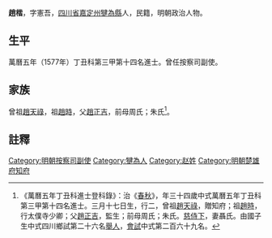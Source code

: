 {{明清人物信息框
| 姓名 = 趙楷
| 原名 =
| 圖片名稱= 
| 圖片大小 =
| 圖片說明 = 
| 最高職務 =
| 國家 = 大明 
| 爵位 =
| 籍貫 = [[四川|四川]][[嘉定州_(明朝)|嘉定州]][[犍為縣|犍為縣]]
| 族裔 = 
| 字號 = 字憲吾
| 諡號 =
| 出生日期 = 三月十七日
| 出生地點 =
| 逝世日期 = 卒年不詳
| 逝世地點 =
| 墓葬 =
| 配偶 = 聶氏
| 親屬 = 
| 出身 =
* 萬曆五年丁丑科同進士出身
| 經歷 =
| 著作 =  
}}
'''趙楷'''{{BD|1544年||？年||}}，字憲吾，[[四川省|四川省]][[嘉定州_(明朝)|嘉定州]][[犍為縣|犍為縣]]人，民籍，明朝政治人物。

==生平==
萬曆五年（1577年）丁丑科第三甲第十四名進士。曾任按察司副使。

==家族==
曾祖[[趙天祿|趙天祿]]，祖[[趙時|趙時]]，父[[趙正吉|趙正吉]]，前母周氏；朱氏<ref>《萬曆五年丁丑科進士登科錄》：治《[[春秋|春秋]]》，年三十四歲中式萬曆五年丁丑科第三甲第十四名進士。三月十七日生，行二，曾祖[[趙天祿|趙天祿]]，贈知府；祖[[趙時|趙時]]，行太僕寺少卿；父[[趙正吉|趙正吉]]，監生；前母周氏；朱氏。[[慈侍下|慈侍下]]，妻聶氏。由國子生中式四川鄉試第二十六名[[舉人|舉人]]，[[會試|會試]]中式第二百六十九名。</ref>。

==註釋==
{{reflist}}
{{明朝人物小作品}}
{{萬曆五年丁丑科殿试金榜}}
{{DEFAULTSORT:Zhao趙}}
[[Category:明朝按察司副使|Category:明朝按察司副使]]
[[Category:犍為人|Category:犍為人]]
[[Category:赵姓|Category:赵姓]]
[[Category:明朝楚雄府知府|Category:明朝楚雄府知府]]